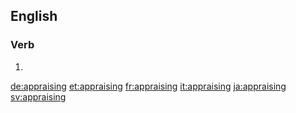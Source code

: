 ==English==

===Verb===
{{head|en|present participle}}

# {{present participle of|appraise|lang=en}}

[[de:appraising]]
[[et:appraising]]
[[fr:appraising]]
[[it:appraising]]
[[ja:appraising]]
[[sv:appraising]]